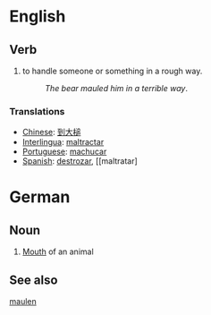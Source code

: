 =English=
==Verb==
#to handle someone or something in a rough way.
#:''The bear mauled him in a terrible way''.

=== Translations ===
*[[Chinese]]: [[到大槌]]
*[[Interlingua]]: [[maltractar]]
*[[Portuguese]]: [[machucar]]
*[[Spanish]]: [[destrozar]], [[maltratar]

=German=
==Noun==
# [[Mouth]] of an animal

==See also==
[[maulen]]